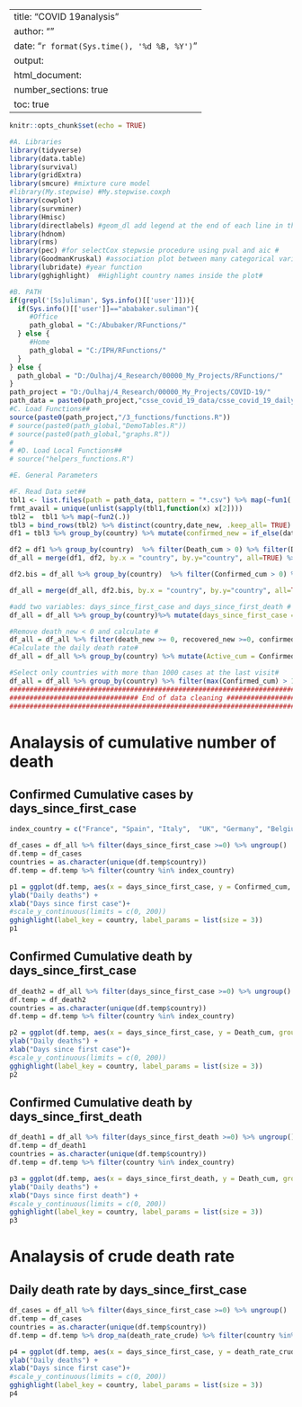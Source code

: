 
---
title: "COVID 19analysis"
author: ""
date: "`r format(Sys.time(), '%d %B, %Y')`"
output: 
  html_document:
    number_sections: true
    toc: true
---
  
```r

knitr::opts_chunk$set(echo = TRUE)

#A. Libraries
library(tidyverse)
library(data.table)
library(survival)
library(gridExtra)
library(smcure) #mixture cure model
#library(My.stepwise) #My.stepwise.coxph
library(cowplot)
library(survminer)
library(Hmisc)
library(directlabels) #geom_dl add legend at the end of each line in the survival plot 
library(hdnom)
library(rms)
library(pec) #for selectCox stepwsie procedure using pval and aic #
library(GoodmanKruskal) #association plot between many categorical variables#
library(lubridate) #year function
library(gghighlight)  #Highlight country names inside the plot#

#B. PATH
if(grepl('[Ss]uliman', Sys.info()[['user']])){
  if(Sys.info()[['user']]=="ababaker.suliman"){
     #Office
     path_global = "C:/Abubaker/RFunctions/"
  } else {
     #Home
     path_global = "C:/IPH/RFunctions/"
  }
} else {
  path_global = "D:/Oulhaj/4_Research/00000_My_Projects/RFunctions/"
}
path_project = "D:/Oulhaj/4_Research/00000_My_Projects/COVID-19/"
path_data = paste0(path_project,"csse_covid_19_data/csse_covid_19_daily_reports/")
#C. Load Functions##
source(paste0(path_project,"/3_functions/functions.R"))
# source(paste0(path_global,"DemoTables.R"))
# source(paste0(path_global,"graphs.R"))
# 
# #D. Load Local Functions##
# source("helpers_functions.R")

#E. General Parameters

#F. Read Data set##
tbl1 <- list.files(path = path_data, pattern = "*.csv") %>% map(~fun1(.)) 
frmt_avail = unique(unlist(sapply(tbl1,function(x) x[2])))
tbl2 =  tbl1 %>% map(~fun2(.))
tbl3 = bind_rows(tbl2) %>% distinct(country,date_new, .keep_all= TRUE) %>% arrange(country,date_new)
df1 = tbl3 %>% group_by(country) %>% mutate(confirmed_new = if_else(date_new == min(date_new), Confirmed_cum, Confirmed_cum - lag(Confirmed_cum)), death_new =  if_else(date_new == min(date_new), Death_cum, Death_cum - lag(Death_cum)), recovered_new = if_else(date_new == min(date_new), Recovered_cum, Recovered_cum - lag(Recovered_cum))) %>% ungroup()

df2 = df1 %>% group_by(country)  %>% filter(Death_cum > 0) %>% filter(Death_cum ==  min(Death_cum)) %>% arrange(date_new) %>% slice(1) %>% select(country, date_new) %>% rename(date_first_death = date_new) %>% mutate(n= n()) %>% ungroup()
df_all = merge(df1, df2, by.x = "country", by.y="country", all=TRUE) %>% arrange(country, date_new) %>% ungroup()

df2.bis = df_all %>% group_by(country)  %>% filter(Confirmed_cum > 0) %>% filter(Confirmed_cum ==  min(Confirmed_cum)) %>% arrange(date_new) %>% slice(1) %>% select(country, date_new) %>% rename(date_first_case = date_new) %>% mutate(n= n()) %>% ungroup()

df_all = merge(df_all, df2.bis, by.x = "country", by.y="country", all=TRUE) %>% arrange(country, date_new) %>% ungroup() %>% mutate(country = factor(country))

#add two variables: days_since_first_case and days_since_first_death #
df_all = df_all %>% group_by(country)%>% mutate(days_since_first_case = as.numeric(as.character(difftime(date_new,date_first_case, units = 'days' ))), days_since_first_death = as.numeric(as.character(difftime(date_new,date_first_death, units = 'days' ))))  %>%  ungroup()

#Remove death_new < 0 and calculate #
df_all = df_all %>% filter(death_new >= 0, recovered_new >=0, confirmed_new >=0  )
#Calculate the daily death rate#
df_all = df_all %>% group_by(country) %>% mutate(Active_cum = Confirmed_cum - Death_cum - Recovered_cum, Active_cum_lead = lead(Active_cum), death_rate_crude = 100*(death_new/Active_cum_lead)) %>% ungroup()

#Select only countries with more than 1000 cases at the last visit#
df_all = df_all %>% group_by(country) %>% filter(max(Confirmed_cum) > 1000) %>% ungroup()
####################################################################################################################
################################ End of data cleaning ###############################################################
#####################################################################################################################
```
# Analaysis of cumulative number of death

## Confirmed Cumulative cases by days_since_first_case
```r
index_country = c("France", "Spain", "Italy",  "UK", "Germany", "Belgium")

df_cases = df_all %>% filter(days_since_first_case >=0) %>% ungroup()
df.temp = df_cases
countries = as.character(unique(df.temp$country))
df.temp = df.temp %>% filter(country %in% index_country)

p1 = ggplot(df.temp, aes(x = days_since_first_case, y = Confirmed_cum, group = country, colour = country )) + geom_point(size = 0.9) + geom_line()  + theme_bw(base_size = 9) + 
ylab("Daily deaths") +
xlab("Days since first case")+
#scale_y_continuous(limits = c(0, 200)) 
gghighlight(label_key = country, label_params = list(size = 3))
p1

```


## Confirmed Cumulative death by days_since_first_case
```r
df_death2 = df_all %>% filter(days_since_first_case >=0) %>% ungroup()
df.temp = df_death2
countries = as.character(unique(df.temp$country))
df.temp = df.temp %>% filter(country %in% index_country)

p2 = ggplot(df.temp, aes(x = days_since_first_case, y = Death_cum, group = country, colour = country )) + geom_point(size = 0.9) + geom_line()  + theme_bw(base_size = 9) + 
ylab("Daily deaths") +
xlab("Days since first case")+
#scale_y_continuous(limits = c(0, 200)) 
gghighlight(label_key = country, label_params = list(size = 3))
p2

```


## Confirmed Cumulative death by days_since_first_death
```r
df_death1 = df_all %>% filter(days_since_first_death >=0) %>% ungroup()
df.temp = df_death1
countries = as.character(unique(df.temp$country))
df.temp = df.temp %>% filter(country %in% index_country)

p3 = ggplot(df.temp, aes(x = days_since_first_death, y = Death_cum, group = country, colour = country )) + geom_point(size = 0.9) + geom_line()  + theme_bw(base_size = 9) + 
ylab("Daily deaths") +
xlab("Days since first death") + 
#scale_y_continuous(limits = c(0, 200)) 
gghighlight(label_key = country, label_params = list(size = 3))
p3

```

  
# Analaysis of crude death rate

## Daily death rate by days_since_first_case
```r
df_cases = df_all %>% filter(days_since_first_case >=0) %>% ungroup()
df.temp = df_cases
countries = as.character(unique(df.temp$country))
df.temp = df.temp %>% drop_na(death_rate_crude) %>% filter(country %in% index_country,  death_rate_crude <= 20)

p4 = ggplot(df.temp, aes(x = days_since_first_case, y = death_rate_crude, group = country, colour = country )) + geom_point(size = 0.9) + geom_line()  + theme_bw(base_size = 9) + 
ylab("Daily deaths") +
xlab("Days since first case")+
#scale_y_continuous(limits = c(0, 200)) 
gghighlight(label_key = country, label_params = list(size = 3))
p4



```








